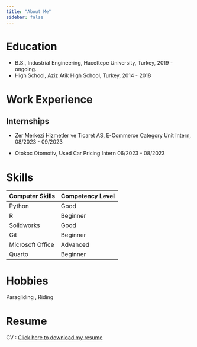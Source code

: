 ```yaml
---
title: "About Me"
sidebar: false 
---
```


# Education

-   B.S., Industrial Engineering, Hacettepe University, Turkey, 2019 - ongoing.
-   High School, Aziz Atik High School, Turkey, 2014 - 2018

# Work Experience

## Internships

-   Zer Merkezi Hizmetler ve Ticaret AS, E-Commerce Category Unit Intern, 08/2023 - 09/2023

-   Otokoc Otomotiv, Used Car Pricing Intern 06/2023 - 08/2023


# Skills

| Computer Skills  | Competency Level |
|------------------|------------------|
| Python           | Good             |
| R                | Beginner         |
| Solidworks       | Good             |
| Git              | Beginner         |
| Microsoft Office | Advanced         |
| Quarto           | Beginner         |

# Hobbies

Paragliding , Riding

# Resume
CV : [Click here to download my resume](Emre Gul CV.pdf)
